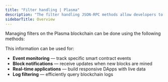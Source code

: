 ```yaml
---
title: "Filter handling | Plasma"
description: "The filter handling JSON-RPC methods allow developers to create and manage filters for monitoring blockchain events such as new blocks and logs."
sidebarTitle: Overview
---
```


Managing filters on the Plasma blockchain can be done using the following methods:

<CardGroup cols={2}>
  <Card title="eth_newFilter" icon="angle-right" iconType="solid" href="/reference/plasma-eth-newfilter" horizontal/>
  <Card title="eth_newBlockFilter" icon="angle-right" iconType="solid" href="/reference/plasma-eth-newblockfilter" horizontal/>
  <Card title="eth_newPendingTransactionFilter" icon="angle-right" iconType="solid" href="/reference/plasma-eth-newpendingtransactionfilter" horizontal/>
  <Card title="eth_uninstallFilter" icon="angle-right" iconType="solid" href="/reference/plasma-eth-uninstallfilter" horizontal/>
</CardGroup>

This information can be used for:

* **Event monitoring** — track specific smart contract events
* **Block notifications** — receive updates when new blocks are mined
* **Real-time applications** — build responsive DApps with live data
* **Log filtering** — efficiently query blockchain logs
